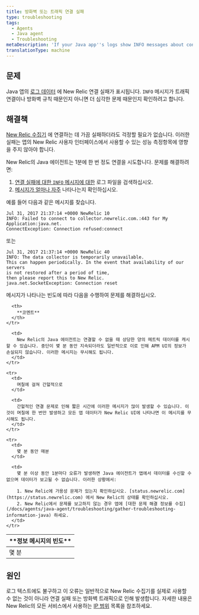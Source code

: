 ```yaml
---
title: 방화벽 또는 트래픽 연결 실패
type: troubleshooting
tags:
  - Agents
  - Java agent
  - Troubleshooting
metaDescription: 'If your Java app''s logs show INFO messages about connectivity failures with New Relic, follow these troubleshooting steps based on frequency of the message.'
translationType: machine
---
```


## 문제

Java 앱의 [로그 데이터](/docs/agents/java-agent/troubleshooting/generate-debug-logs-troubleshooting-java) 에 New Relic 연결 실패가 표시됩니다. `INFO` 메시지가 트래픽 연결이나 방화벽 규칙 때문인지 아니면 더 심각한 문제 때문인지 확인하려고 합니다.

## 해결책

[New Relic 수집기](/docs/accounts-partnerships/education/getting-started-new-relic/glossary#collector) 에 연결하는 데 가끔 실패하더라도 걱정할 필요가 없습니다. 이러한 실패는 앱의 New Relic 사용자 인터페이스에서 사용할 수 있는 성능 측정항목에 영향을 주지 않아야 합니다.

New Relic의 Java 에이전트는 1분에 한 번 정도 연결을 시도합니다. 문제를 해결하려면:

1. [연결 실패에 대한 `INFO` 메시지에 대한](#info-messages) 로그 파일을 검색하십시오.
2. [메시지가 얼마나 자주](#message-frequency) 나타나는지 확인하십시오.

예를 들어 다음과 같은 메시지를 찾습니다.

```
Jul 31, 2017 21:37:14 +0000 NewRelic 10
INFO: Failed to connect to collector.newrelic.com.:443 for My Application:java.net.
ConnectException: Connection refused:connect
```

또는

```
Jul 31, 2017 21:37:14 +0000 NewRelic 40
INFO: The data collector is temporarily unavailable.
This can happen periodically. In the event that availability of our servers 
is not restored after a period of time, 
then please report this to New Relic.
java.net.SocketException: Connection reset
```

메시지가 나타나는 빈도에 따라 다음을 수행하여 문제를 해결하십시오.

<table>
  <thead>
    <tr>
      <th>
        **정보 메시지의 빈도**
      </th>

      <th>
        **코멘트**
      </th>
    </tr>
  </thead>

  <tbody>
    <tr>
      <td>
        몇 분
      </td>

      <td>
        New Relic의 Java 에이전트는 연결할 수 없을 때 상당한 양의 메트릭 데이터를 캐시할 수 있습니다. 중단이 몇 분 동안 지속되더라도 일반적으로 이로 인해 APM UI의 정보가 손실되지 않습니다. 이러한 메시지는 무시해도 됩니다.
      </td>
    </tr>

    <tr>
      <td>
        며칠에 걸쳐 간헐적으로
      </td>

      <td>
        간헐적인 연결 문제로 인해 짧은 시간에 이러한 메시지가 많이 발생할 수 있습니다. 이것이 며칠에 한 번만 발생하고 모든 앱 데이터가 New Relic UI에 나타나면 이 메시지를 무시해도 됩니다.
      </td>
    </tr>

    <tr>
      <td>
        몇 분 동안 매분
      </td>

      <td>
        몇 분 이상 동안 1분마다 오류가 발생하면 Java 에이전트가 앱에서 데이터를 수신할 수 없으며 데이터가 보고될 수 없습니다. 이러한 상황에서:

        1. New Relic에 가용성 문제가 있는지 확인하십시오. [status.newrelic.com](https://status.newrelic.com) 에서 New Relic의 상태를 확인하십시오.
        2. New Relic에서 문제를 보고하지 않는 경우 앱에 [대한 문제 해결 정보를 수집](/docs/agents/java-agent/troubleshooting/gather-troubleshooting-information-java) 하세요.
      </td>
    </tr>
  </tbody>
</table>

## 원인

로그 텍스트에도 불구하고 이 오류는 일반적으로 New Relic 수집기를 실제로 사용할 수 없는 것이 아니라 연결 실패 또는 방화벽 트래픽으로 인해 발생합니다. 자세한 내용은 New Relic의 모든 서비스에서 사용하는 [IP 범위](/docs/apm/new-relic-apm/getting-started/networks) 목록을 참조하세요.